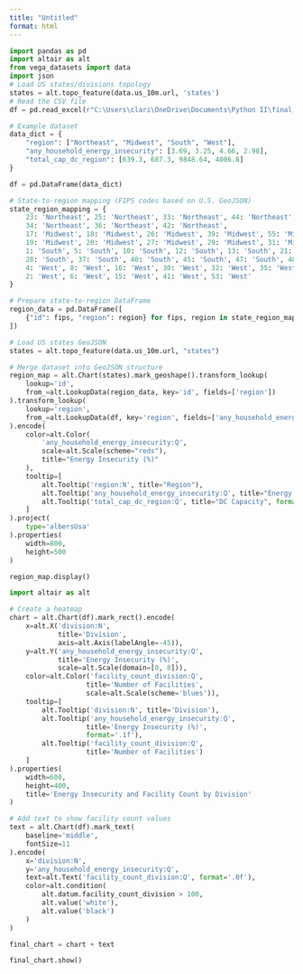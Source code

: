 ```yaml
---
title: "Untitled"
format: html
---
```


```python
import pandas as pd
import altair as alt
from vega_datasets import data
import json
# Load US states/divisions topology
states = alt.topo_feature(data.us_10m.url, 'states')
# Read the CSV file
df = pd.read_excel(r"C:\Users\clari\OneDrive\Documents\Python II\final_project\HC_11.1_with_PV_data.xlsx")
```

```python
# Example dataset
data_dict = {
    "region": ["Northeast", "Midwest", "South", "West"],
    "any_household_energy_insecurity": [3.69, 3.25, 4.66, 2.98],
    "total_cap_dc_region": [639.3, 687.3, 9848.64, 4006.8]
}

df = pd.DataFrame(data_dict)

# State-to-region mapping (FIPS codes based on U.S. GeoJSON)
state_region_mapping = {
    23: 'Northeast', 25: 'Northeast', 33: 'Northeast', 44: 'Northeast', 50: 'Northeast', 9: 'Northeast',
    34: 'Northeast', 36: 'Northeast', 42: 'Northeast',
    17: 'Midwest', 18: 'Midwest', 26: 'Midwest', 39: 'Midwest', 55: 'Midwest',
    19: 'Midwest', 20: 'Midwest', 27: 'Midwest', 29: 'Midwest', 31: 'Midwest', 38: 'Midwest', 46: 'Midwest',
    1: 'South', 5: 'South', 10: 'South', 12: 'South', 13: 'South', 21: 'South', 22: 'South', 24: 'South',
    28: 'South', 37: 'South', 40: 'South', 45: 'South', 47: 'South', 48: 'South', 51: 'South', 54: 'South',
    4: 'West', 8: 'West', 16: 'West', 30: 'West', 32: 'West', 35: 'West', 49: 'West', 56: 'West',
    2: 'West', 6: 'West', 15: 'West', 41: 'West', 53: 'West'
}

# Prepare state-to-region DataFrame
region_data = pd.DataFrame([
    {"id": fips, "region": region} for fips, region in state_region_mapping.items()
])

# Load US states GeoJSON
states = alt.topo_feature(data.us_10m.url, "states")

# Merge dataset into GeoJSON structure
region_map = alt.Chart(states).mark_geoshape().transform_lookup(
    lookup='id',
    from_=alt.LookupData(region_data, key='id', fields=['region'])
).transform_lookup(
    lookup='region',
    from_=alt.LookupData(df, key='region', fields=['any_household_energy_insecurity', 'total_cap_dc_region'])
).encode(
    color=alt.Color(
        'any_household_energy_insecurity:Q',
        scale=alt.Scale(scheme="reds"),
        title="Energy Insecurity (%)"
    ),
    tooltip=[
        alt.Tooltip('region:N', title="Region"),
        alt.Tooltip('any_household_energy_insecurity:Q', title="Energy Insecurity (%)", format=".2f"),
        alt.Tooltip('total_cap_dc_region:Q', title="DC Capacity", format=".1f")
    ]
).project(
    type='albersUsa'
).properties(
    width=800,
    height=500
)

region_map.display()

```


```python
import altair as alt

# Create a heatmap
chart = alt.Chart(df).mark_rect().encode(
    x=alt.X('division:N',
            title='Division',
            axis=alt.Axis(labelAngle=-45)),
    y=alt.Y('any_household_energy_insecurity:Q',
            title='Energy Insecurity (%)',
            scale=alt.Scale(domain=[0, 8])),
    color=alt.Color('facility_count_division:Q',
                   title='Number of Facilities',
                   scale=alt.Scale(scheme='blues')),
    tooltip=[
        alt.Tooltip('division:N', title='Division'),
        alt.Tooltip('any_household_energy_insecurity:Q', 
                   title='Energy Insecurity (%)', 
                   format='.1f'),
        alt.Tooltip('facility_count_division:Q', 
                   title='Number of Facilities')
    ]
).properties(
    width=600,
    height=400,
    title='Energy Insecurity and Facility Count by Division'
)

# Add text to show facility count values
text = alt.Chart(df).mark_text(
    baseline='middle',
    fontSize=11
).encode(
    x='division:N',
    y='any_household_energy_insecurity:Q',
    text=alt.Text('facility_count_division:Q', format='.0f'),
    color=alt.condition(
        alt.datum.facility_count_division > 100,
        alt.value('white'),
        alt.value('black')
    )
)

final_chart = chart + text
```


```python
final_chart.show()
```